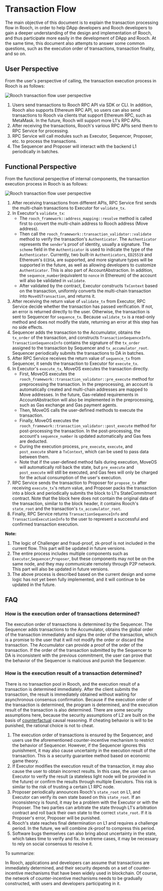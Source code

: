 # Transaction Flow

The main objective of this document is to explain the transaction processing flow in Rooch, in order to help DApp developers and Rooch developers to gain a deeper understanding of the design and implementation of Rooch, and thus participate more easily in the development of DApp and Rooch. At the same time, this document also attempts to answer some common questions, such as the execution order of transactions, transaction finality, and so on.

## User Perspective

From the user's perspective of calling, the transaction execution process in Rooch is as follows:

![Rooch transaction flow user perspective](/docs/rooch-design-transaction-flow-user-perspective.svg)

1. Users send transactions to Rooch RPC API via SDK or CLI. In addition, Rooch also supports Ethereum RPC API, so users can also send transactions to Rooch via clients that support Ethereum RPC, such as MetaMask. In the future, Rooch will support more L1's RPC APIs.
2. After receiving the transactions, Rooch's various RPC APIs send them to RPC Service for processing.
3. RPC Service will call modules such as Executor, Sequencer, Proposer, etc. to process the transactions.
4. The Sequencer and Proposer will interact with the backend L1 periodically in batches.


## Functional Perspective

From the functional perspective of internal components, the transaction execution process in Rooch is as follows:

![Rooch transaction flow user perspective](/docs/rooch-design-transaction-flow-functional-perspective.svg)

1. After receiving transactions from different APIs, RPC Service first sends the multi-chain transactions to Executor for `validate_tx`.
2. In Executor's `validate_tx`:
    * The `rooch_framework::address_mapping::resolve` method is called first to convert the multi-chain address to Rooch address (Move address).
    * Then call the `rooch_framework::transaction_validator::validate` method to verify the transaction's `Authenticator`. The `Authenticator` represents the `sender`'s proof of identity, usually a signature. The `scheme` field in the `Authenticator` is used to indicate the type of the `Authenticator`. Currently, two built-in `Authenticators`, `ED25519` and Ethereum's `ECDSA`, are supported, and more signature types will be supported in the future, as well as allowing developers to customize `Authenticator`. This is also part of AccountAbstraction. In addition, the `sequence_number`(equivalent to `nonce` in Ethereum) of the account will also be validated in `validate`.
    * After validated by the contract, Executor constructs `TxContext` based on the transaction, uniformly converts the multi-chain transaction into `MoveOSTransaction`, and returns it.
3. After receiving the return value of `validate_tx` from Executor, RPC Service decide whether the transaction has passed verification. If not, an error is returned directly to the user. Otherwise, the transaction is sent to Sequencer for `sequence_tx`. Because `validate_tx` is a read-only method and does not modify the state, returning an error at this step has no side effects.
4. Sequencer adds the transaction to the Accumulator, obtains the `tx_order` of the transaction, and constructs `TransactionSequenceInfo`. `TransactionSequenceInfo` contains the signature of the `tx_order` assigned to the transaction by Sequencer and `tx_accumulator_root`. Sequencer periodically submits the transactions to DA in batches.
5. After RPC Service receives the return value of `sequence_tx` from Sequencer, it sends the transaction to Executor for `execute_tx`.
6. In Executor's `execute_tx`, MoveOS executes the transaction directly.
    * First, MoveOS executes the `rooch_framework::transaction_validator::pre_execute` method for preprocessing the transaction. In the preprocessing, an account is automatically created and multi-chain addresses are mapped to Move addresses. In the future, Gas-related requirements in AccountAbstraction will also be implemented in the preprocessing, such as Gas exchange and Gas payment agents.
    * Then, MoveOS calls the user-defined methods to execute the transaction.
    * Finally, MoveOS executes the `rooch_framework::transaction_validator::post_execute` method for post-processing the transaction. In the post-processing, the account's `sequence_number` is updated automatically and Gas fees are deducted.
    * During the execution process, `pre_execute`, `execute`, and `post_execute` share a `TxContext`, which can be used to pass data between them.
    * Note that if the user-defined method fails during execution, MoveOS will automatically roll back the state, but `pre_execute` and `post_execute` will still be executed, and Gas fees will only be charged for the actual consumption of the user's execution.
7. RPC Service sends the transaction to Proposer for `propose_tx` after receiving `execute_tx`'s return value, and Proposer packs the transaction into a block and periodically submits the block to L1's StateCommitment contract. Note that the block here does not contain the original data of the transaction, similar to the block header, it contains Rooch's `state_root` and the transaction's `tx_accumulator_root`.
8. Finally, RPC Service returns `TransactionSequenceInfo` and `TransactionExecutionInfo` to the user to represent a successful and confirmed transaction execution.

**Note:**
1. The logic of Challenger and fraud-proof, zk-proof is not included in the current flow. This part will be updated in future versions.
2. The entire process includes multiple components such as `Executor`,`Sequencer`,`Proposer`, but these components may not be on the same node, and they may communicate remotely through P2P network. This part will also be updated in future versions.
3. The above process is described based on the current design and some logic has not yet been fully implemented, and it will continue to be updated in the future.

## FAQ

### How is the execution order of transactions determined?

The execution order of transactions is determined by the Sequencer. The Sequencer adds transactions to the Accumulator, obtains the global order of the transaction immediately and signs the order of the transaction, which is a promise to the user that it will not modify the order or discard the transaction. The Accumulator can provide a proof of the order of the transaction. If the order of the transaction submitted by the Sequencer to DA is inconsistent with the previous commitment, the user can prove that the behavior of the Sequencer is malicious and punish the Sequencer.

### How is the execution result of a transaction determined?

There is no transaction pool in Rooch, and the execution result of a transaction is determined immediately. After the client submits the transaction, the result is immediately obtained without waiting for asynchronous consensus confirmation. Because if the execution order of the transaction is determined, the program is determined, and the execution result of the transaction is also determined. There are some security assumptions here, because the security assumptions of L2 are built on the basis of [counterfactual](https://en.wikipedia.org/wiki/Counterfactual_thinking) causal reasoning. If cheating behavior is will to be punished, the rational choice is not to cheat.

1. The execution order of transactions is ensured by the Sequencer, and users use the aforementioned counter-incentive mechanism to restrict the behavior of Sequencer. However, if the Sequencer ignores this punishment, it may also cause uncertainty in the execution result of the transaction. This is a security guarantee method based on economic game theory.
2. If Executor modifies the execution result of the transaction, it may also cause the user to obtain incorrect results. In this case, the user can run Executor to verify the result (a stateless light node will be provided in the future) or confirm the results through multiple Executors. This risk is similar to the risk of trusting a certain L1 RPC node.
3. Proposer periodically announces Rooch's `state_root` on L1, and Executor can verify its own state based on this `state_root`. If an inconsistency is found, it may be a problem with the Executor or with the Proposer. The two parties can arbitrate the state through L1's arbitration contract and roll back their own state to the correct `state_root`. If it is Proposer's error, Proposer will be punished.
4. Rooch's state reaches final determination on L1 and requires a challenge period. In the future, we will combine zk-proof to compress this period.
5. Software bugs themselves can also bring about uncertainty in the state, which takes time to verify and fix. In extreme cases, it may be necessary to rely on social consensus to resolve it.

To summarize:

In Rooch, applications and developers can assume that transactions are immediately determined, and their security depends on a set of counter-incentive mechanisms that have been widely used in blockchain. Of course, the network of counter-incentive mechanisms needs to be gradually constructed, with users and developers participating in it.